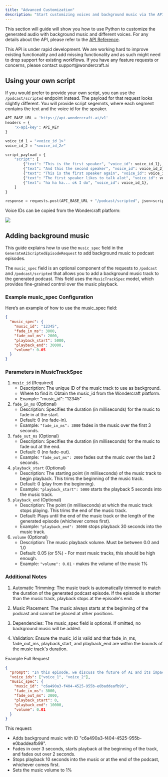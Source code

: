 ```yaml
---
title: "Advanced Customization"
description: "Start customizing voices and background music via the API"
---
```


This section will guide will show you how to use Python to customize the generated audio with background music and different voices.
For any details about the API, please refer to the [API Reference](/api-reference).

<Warning>
  This API is under rapid development. We are working hard to improve existing
  functionality and add missing functionality and as such might need to drop
  support for existing workflows. If you have any feature requests or concerns,
  please contact support@wondercraft.ai
</Warning>

## Using your own script

If you would prefer to provide your own script, you can use the `/podcast/scripted` endpoint instead. The payload for that request
looks slightly different. You will provide script segemnts, where each segment contains the text and the voice id for the
speaker.

```python
API_BASE_URL = 'https://api.wondercraft.ai/v1'
headers = {
    'x-api-key': API_KEY
}

voice_id_1 = "<voice_id_1>"
voice_id_2 = "<voice_id_2>"

script_payload = {
    "script": [
        {"text": "This is the first speaker", "voice_id": voice_id_1},
        {"text": "And this the second speaker", "voice_id": voice_id_2},
        {"text": "This is the first speaker again", "voice_id": voice_id_1},
        {"text": "The first speaker likes to talk alot", "voice_id": voice_id_2},
        {"text": "ha ha ha... ok I do", "voice_id": voice_id_1},
    ]
}

response = requests.post(API_BASE_URL + "/podcast/scripted", json=script_payload, headers=headers)
```

Voice IDs can be copied from the Wondercraft platform:

<Frame>
  <img src="/images/copy_voice_id.png" style={{ borderRadius: "0.5rem" }} />
</Frame>

## Adding background music

This guide explains how to use the `music_spec` field in the `GenerateAiScriptedEpisodeRequest` to add
background music to podcast episodes.

The `music_spec` field is an optional component of the requests to `/podcast` and `/podcast/scripted`
that allows you to add a background music track to the generated podcast.
This field uses the `MusicTrackSpec` model, which provides fine-grained control over the music playback.

### Example music_spec Configuration

Here’s an example of how to use the music_spec field:

```json
{
  "music_spec": {
    "music_id": "12345",
    "fade_in_ms": 3000,
    "fade_out_ms": 2000,
    "playback_start": 5000,
    "playback_end": 30000,
    "volume": 0.05
  }
}
```

### Parameters in MusicTrackSpec

1. `music_id` (Required)
   - Description: The unique ID of the music track to use as background.
   - Where to find it: Obtain the music_id from the Wondercraft platform.
   - Example: "music_id": "12345"
2. `fade_in_ms` (Optional)
   - Description: Specifies the duration (in milliseconds) for the music to fade in at the start.
   - Default: 0 (no fade-in).
   - Example: `"fade_in_ms": 3000` fades in the music over the first 3 seconds.
3. `fade_out_ms` (Optional)
   - Description: Specifies the duration (in milliseconds) for the music to fade out at the end.
   - Default: 0 (no fade-out).
   - Example: `"fade_out_ms": 2000` fades out the music over the last 2 seconds.
4. `playback_start` (Optional)
   - Description: The starting point (in milliseconds) of the music track to begin playback. This trims the beginning of the music track.
   - Default: 0 (play from the beginning).
   - Example: `"playback_start": 5000` starts the playback 5 seconds into the music track.
5. `playback_end` (Optional)
   - Description: The point (in milliseconds) at which the music track stops playing. This trims the end of the music track.
   - Default: Plays until the end of the music track or the length of the generated episode (whichever comes first).
   - Example: `"playback_end": 30000` stops playback 30 seconds into the music track.
6. `volume` (Optional)
   - Description: The music playback volume. Must be between 0.0 and 1.0
   - Default: 0.05 (or 5%) - For most music tracks, this should be high enough.
   - Example: `"volume": 0.01` - makes the volume of the music 1%

### Additional Notes

1. Automatic Trimming: The music track is automatically trimmed to match the duration of the generated podcast episode. If the episode is shorter than the music track, playback stops at the episode's end.

2. Music Placement: The music always starts at the beginning of the podcast and cannot be placed at other positions.

3. Dependencies: The music_spec field is optional. If omitted, no background music will be added.

4. Validation: Ensure the music_id is valid and that fade_in_ms, fade_out_ms, playback_start, and playback_end are within the bounds of the music track's duration.

Example Full Request

```json
{
  "prompt": "In this episode, we discuss the future of AI and its impact on the job market.",
  "voice_ids": ["voice_1", "voice_2"],
  "music_spec": {
    "music_id": "c6a490a3-f404-4525-955b-e0baddeafb99",
    "fade_in_ms": 3000,
    "fade_out_ms": 2000,
    "playback_start": 0,
    "playback_end": 10000,
    "volume": 0.01
  }
}
```

This request:

- Adds background music with ID "c6a490a3-f404-4525-955b-e0baddeafb99".
- Fades in over 3 seconds, starts playback at the beginning of the track, and fades out over 2 seconds.
- Stops playback 10 seconds into the music or at the end of the podcast, whichever comes first.
- Sets the music volume to 1%
